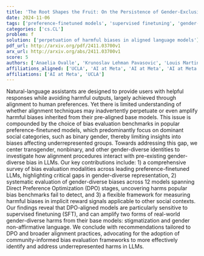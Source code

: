 ```yaml
---
title: 'The Root Shapes the Fruit: On the Persistence of Gender-Exclusive Harms in Aligned Language Models'
date: 2024-11-06
tags: ['preference-finetuned models', 'supervised finetuning', 'gender-diverse identities', 'bias evaluation benchmarks', 'community-informed bias evaluation frameworks', 'harmful biases', 'alignment techniques', 'Direct Preference Optimization', 'natural-language assistants']
categories: ['cs.CL']
problem: f
solution: ['perpetuation of harmful biases in aligned language models']
pdf_url: http://arxiv.org/pdf/2411.03700v1
arx_url: http://arxiv.org/abs/2411.03700v1
score: 5
authors: ['Anaelia Ovalle', 'Krunoslav Lehman Pavasovic', 'Louis Martin', 'Luke Zettlemoyer', 'Eric Michael Smith', 'Adina Williams', 'Levent Sagun']
affiliations_aligned: ['UCLA', 'AI at Meta', 'AI at Meta', 'AI at Meta', 'AI at Meta', 'AI at Meta', 'AI at Meta']
affiliations: ['AI at Meta', 'UCLA']
---
```



Natural-language assistants are designed to provide users with helpful responses while avoiding harmful outputs, largely achieved through alignment to human preferences. Yet there is limited understanding of whether alignment techniques may inadvertently perpetuate or even amplify harmful biases inherited from their pre-aligned base models. This issue is compounded by the choice of bias evaluation benchmarks in popular preference-finetuned models, which predominantly focus on dominant social categories, such as binary gender, thereby limiting insights into biases affecting underrepresented groups. Towards addressing this gap, we center transgender, nonbinary, and other gender-diverse identities to investigate how alignment procedures interact with pre-existing gender-diverse bias in LLMs. Our key contributions include: 1) a comprehensive survey of bias evaluation modalities across leading preference-finetuned LLMs, highlighting critical gaps in gender-diverse representation, 2) systematic evaluation of gender-diverse biases across 12 models spanning Direct Preference Optimization (DPO) stages, uncovering harms popular bias benchmarks fail to detect, and 3) a flexible framework for measuring harmful biases in implicit reward signals applicable to other social contexts. Our findings reveal that DPO-aligned models are particularly sensitive to supervised finetuning (SFT), and can amplify two forms of real-world gender-diverse harms from their base models: stigmatization and gender non-affirmative language. We conclude with recommendations tailored to DPO and broader alignment practices, advocating for the adoption of community-informed bias evaluation frameworks to more effectively identify and address underrepresented harms in LLMs.